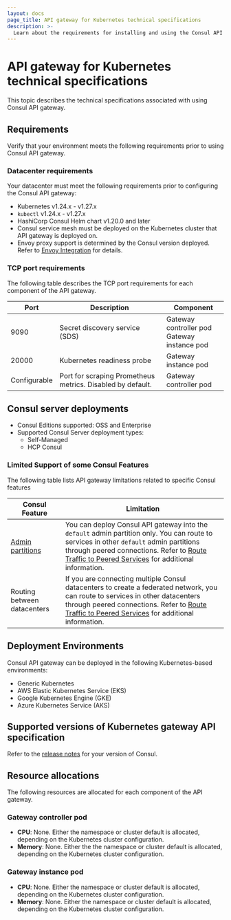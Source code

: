 ```yaml
---
layout: docs
page_title: API gateway for Kubernetes technical specifications
description: >-
  Learn about the requirements for installing and using the Consul API gateway for Kubernetes, including required ports, component version minimums, Consul Enterprise limitations, and compatible k8s cloud environments.
---
```


# API gateway for Kubernetes technical specifications

This topic describes the technical specifications associated with using Consul API gateway.

## Requirements

Verify that your environment meets the following requirements prior to using Consul API gateway.

### Datacenter requirements

Your datacenter must meet the following requirements prior to configuring the Consul API gateway:

- Kubernetes v1.24.x - v1.27.x
- `kubectl` v1.24.x - v1.27.x
- HashiCorp Consul Helm chart v1.20.0 and later
- Consul service mesh must be deployed on the Kubernetes cluster that API gateway is deployed on.
- Envoy proxy support is determined by the Consul version deployed. Refer to [Envoy Integration](/consul/docs/connect/proxies/envoy) for details.

### TCP port requirements

The following table describes the TCP port requirements for each component of the API gateway.

| Port | Description | Component |
| ---- | ----------- | --------- |
| 9090 | Secret discovery service (SDS) | Gateway controller pod <br/> Gateway instance pod |
| 20000 | Kubernetes readiness probe | Gateway instance pod |
| Configurable | Port for scraping Prometheus metrics. Disabled by default. | Gateway controller pod |

## Consul server deployments

- Consul Editions supported: OSS and Enterprise
- Supported Consul Server deployment types:
  - Self-Managed
  - HCP Consul

### Limited Support of some Consul Features

The following table lists API gateway limitations related to specific Consul features

| Consul Feature | Limitation |
| -------------- | ---------- |
| [Admin partitions](/consul/docs/enterprise/admin-partitions) | You can deploy Consul API gateway into the `default` admin partition only. You can route to services in other `default` admin partitions through peered connections. Refer to [Route Traffic to Peered Services](/consul/docs/api-gateway/usage/route-to-peered-services) for additional information. |
| Routing between datacenters | If you are connecting multiple Consul datacenters to create a federated network, you can route to services in other datacenters through peered connections. Refer to [Route Traffic to Peered Services](/consul/docs/api-gateway/usage/route-to-peered-services) for additional information. |

## Deployment Environments

Consul API gateway can be deployed in the following Kubernetes-based environments:

- Generic Kubernetes
- AWS Elastic Kubernetes Service (EKS)
- Google Kubernetes Engine (GKE)
- Azure Kubernetes Service (AKS)

## Supported versions of Kubernetes gateway API specification 

Refer to the [release notes](/consul/docs/release-notes) for your version of Consul.

## Resource allocations

The following resources are allocated for each component of the API gateway.

### Gateway controller pod

- **CPU**: None. Either the namespace or cluster default is allocated, depending on the Kubernetes cluster configuration.
- **Memory**: None. Either the the namespace or cluster default is allocated, depending on the Kubernetes cluster configuration.

### Gateway instance pod

- **CPU**: None. Either the namespace or cluster default is allocated, depending on the Kubernetes cluster configuration.
- **Memory**: None. Either the namespace or cluster default is allocated, depending on the Kubernetes cluster configuration.
